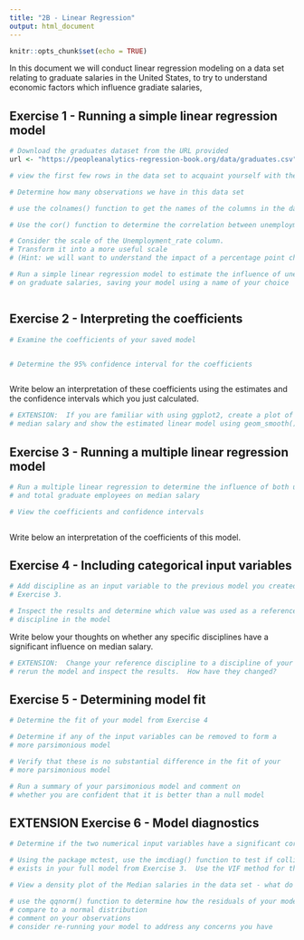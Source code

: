 ```yaml
---
title: "2B - Linear Regression"
output: html_document
---
```


```r
knitr::opts_chunk$set(echo = TRUE)
```

In this document we will conduct linear regression modeling on a data set relating to graduate salaries in the United States, to try to understand economic factors which influence gradiate salaries,

## Exercise 1 - Running a simple linear regression model

```r
# Download the graduates dataset from the URL provided
url <- "https://peopleanalytics-regression-book.org/data/graduates.csv"


```

```r
# view the first few rows in the data set to acquaint yourself with the data

```

```r
# Determine how many observations we have in this data set

```

```r
# use the colnames() function to get the names of the columns in the data set

```

```r
# Use the cor() function to determine the correlation between unemployment rate and median salary


```

```r
# Consider the scale of the Unemployment_rate column.  
# Transform it into a more useful scale
# (Hint: we will want to understand the impact of a percentage point change)

```


```r
# Run a simple linear regression model to estimate the influence of unemployment rate
# on graduate salaries, saving your model using a name of your choice



```



## Exercise 2 - Interpreting the coefficients

```r
# Examine the coefficients of your saved model



```

```r
# Determine the 95% confidence interval for the coefficients



```

Write below an interpretation of these coefficients using the estimates and the confidence intervals which you just calculated.


```r
# EXTENSION:  If you are familiar with using ggplot2, create a plot of unemployment rate and
# median salary and show the estimated linear model using geom_smooth()

```

## Exercise 3 - Running a multiple linear regression model

```r
# Run a multiple linear regression to determine the influence of both unemployment rate
# and total graduate employees on median salary


```

```r
# View the coefficients and confidence intervals



```

Write below an interpretation of the coefficients of this model.


## Exercise 4 - Including categorical input variables

```r
# Add discipline as an input variable to the previous model you created in 
# Exercise 3.  


```


```r
# Inspect the results and determine which value was used as a reference for 
# discipline in the model


```


Write below your thoughts on whether any specific disciplines have a significant influence on median salary.

```r
# EXTENSION:  Change your reference discipline to a discipline of your choice,
# rerun the model and inspect the results.  How have they changed?

```



## Exercise 5 - Determining model fit

```r
# Determine the fit of your model from Exercise 4 

```

```r
# Determine if any of the input variables can be removed to form a
# more parsimonious model

```

```r
# Verify that these is no substantial difference in the fit of your
# more parsimonious model

```

```r
# Run a summary of your parsimonious model and comment on
# whether you are confident that it is better than a null model

```

## EXTENSION Exercise 6 - Model diagnostics

```r
# Determine if the two numerical input variables have a significant correlation

```

```r
# Using the package mctest, use the imcdiag() function to test if collinearity 
# exists in your full model from Exercise 3.  Use the VIF method for this.


```


```r
# View a density plot of the Median salaries in the data set - what do you observe?

```



```r
# use the qqnorm() function to determine how the residuals of your model 
# compare to a normal distribution
# comment on your observations
# consider re-running your model to address any concerns you have


```

